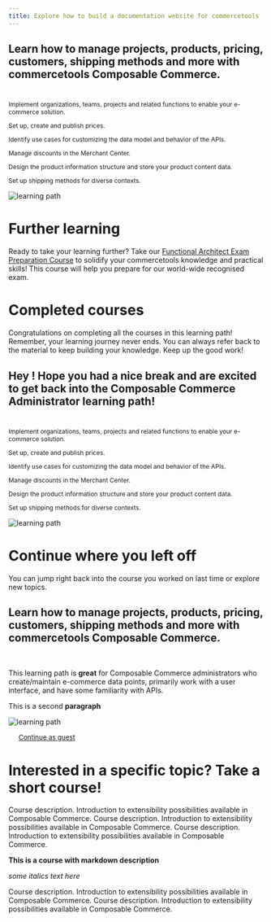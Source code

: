 ```yaml
---
title: Explore how to build a documentation website for commercetools
---
```



<IfUserLoggedIn>
<IfLearningPathComplete>
<h2>Learn how to manage projects, products, pricing, customers, shipping methods and more with commercetools Composable Commerce.</h2>
<br />
<Cards>
<Card title="You know how to:">
<p style="margin-top: 0.3rem; font-size:12px;"><CheckThinIcon color="primary" size="medium"/> Implement organizations, teams, projects and related functions to enable your e-commerce solution.</p>
<p style="margin-top: 0.3rem; font-size:12px;"><CheckThinIcon color="primary" size="medium"/> Set up, create and publish prices.</p>
<p style="margin-top: 0.3rem; font-size:12px;"><CheckThinIcon color="primary" size="medium"/> Identify use cases for customizing the data model and behavior of the APIs.</p>
<p style="margin-top: 0.3rem; font-size:12px;"><CheckThinIcon color="primary" size="medium"/> Manage discounts in the Merchant Center.</p>
<p style="margin-top: 0.3rem; font-size:12px;"><CheckThinIcon color="primary" size="medium"/> Design the product information structure and store your product content data.</p>
<p style="margin-top: 0.3rem; font-size:12px;"><CheckThinIcon color="primary" size="medium"/> Set up shipping methods for diverse contexts.</p>
</Card>
  <ImageCard>

![learning path](/content/files/logged-in-learning-path-complete.svg)

  </ImageCard>
</Cards>

<h1>Further learning</h1>

Ready to take your learning further? Take our [Functional Architect Exam Preparation Course](/) to solidify your commercetools knowledge and practical skills! This course will help you prepare for our world-wide recognised exam.

<h1>Completed courses</h1>

Congratulations on completing all the courses in this learning path! Remember, your learning journey never ends. You can always refer back to the material to keep building your knowledge. Keep up the good work!
</IfLearningPathComplete>
<IfLearningPathNotComplete>

<h2>Hey <FirstName />! Hope you had a nice break and are excited to get back into the Composable Commerce Administrator learning path!</h2>
<br/>
<Cards>
<Card title="Learning objectives">
<p style="margin-top: 0.3rem; font-size:12px;"><CheckThinIcon color="primary" size="medium"/> Implement organizations, teams, projects and related functions to enable your e-commerce solution.</p>
<p style="margin-top: 0.3rem; font-size:12px;"><CheckThinIcon color="primary" size="medium"/> Set up, create and publish prices.</p>
<p style="margin-top: 0.3rem; font-size:12px;"><CheckThinIcon color="primary" size="medium"/> Identify use cases for customizing the data model and behavior of the APIs.</p>
<p style="margin-top: 0.3rem; font-size:12px;"><CheckThinIcon color="primary" size="medium"/> Manage discounts in the Merchant Center.</p>
<p style="margin-top: 0.3rem; font-size:12px;"><CheckThinIcon color="primary" size="medium"/> Design the product information structure and store your product content data.</p>
<p style="margin-top: 0.3rem; font-size:12px;"><CheckThinIcon color="primary" size="medium"/> Set up shipping methods for diverse contexts.</p>
</Card>
  <ImageCard>

![learning path](/content/files/logged-in-learning-path.svg)

  </ImageCard>
</Cards>

<h1>Continue where you left off</h1>

You can jump right back into the course you worked on last time or explore new topics.
</IfLearningPathNotComplete>
</IfUserLoggedIn>

<IfUserLoggedOut>

<h2>Learn how to manage projects, products, pricing, customers, shipping methods and more with commercetools Composable Commerce.</h2>
<br />
<Cards>
  <LearningPathCard title="Overview" duration="1 hour 25 minutes | 7 courses" productName="Composable Commerce">

This learning path is **great** for Composable Commerce administrators who create/maintain e-commerce data points, primarily work with a user interface, and have some familiarity with APIs.

This is a second **paragraph**

  </LearningPathCard>
  <ImageCard>

![learning path](/content/files/logged-out-learning-path.svg)

  </ImageCard>
</Cards>

<div style="display:flex;">
  <LoginButton theme="primary" label="Signup to track your progress"/>
  <div style="font-size: 13px; display: flex; align-items: center; margin-left: 20px;">
    <a href="/self-learning/overview">Continue as guest</a>
  </div>
</div>

<h1>Interested in a specific topic? Take a short course!</h1>
</IfUserLoggedOut>

<Cards narrow clickable>
<CourseCard duration="30 min" title="Course name" href="self-learning/overview" courseId="66">Course description. Introduction to extensibility possibilities available in Composable Commerce. </CourseCard>
<CourseCard duration="30 min" title="Course name" href="/">Course description. Introduction to extensibility possibilities available in Composable Commerce. </CourseCard>
<CourseCard duration="30 min" title="Course name" href="/">Course description. Introduction to extensibility possibilities available in Composable Commerce. </CourseCard>
<CourseCard duration="30 min" title="Course name" href="/">

**This is a course with markdown description**

_some italics text here_

</CourseCard>
<CourseCard duration="30 min" title="Course name" href="/">Course description. Introduction to extensibility possibilities available in Composable Commerce. </CourseCard>
<CourseCard duration="30 min" title="Course name" href="/">Course description. Introduction to extensibility possibilities available in Composable Commerce. </CourseCard>
</Cards>
